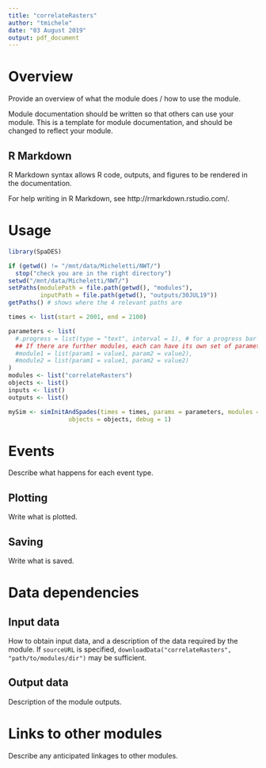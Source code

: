 ```yaml
---
title: "correlateRasters"
author: "tmichele"
date: "03 August 2019"
output: pdf_document
---
```


# Overview

Provide an overview of what the module does / how to use the module.

Module documentation should be written so that others can use your module.
This is a template for module documentation, and should be changed to reflect your module.

## R Markdown

R Markdown syntax allows R code, outputs, and figures to be rendered in the documentation.

For help writing in R Markdown, see http://rmarkdown.rstudio.com/.

# Usage

```r
library(SpaDES)

if (getwd() != "/mnt/data/Micheletti/NWT/")
  stop("check you are in the right directory")
setwd("/mnt/data/Micheletti/NWT/")
setPaths(modulePath = file.path(getwd(), "modules"),
         inputPath = file.path(getwd(), "outputs/30JUL19"))
getPaths() # shows where the 4 relevant paths are

times <- list(start = 2001, end = 2100)

parameters <- list(
  #.progress = list(type = "text", interval = 1), # for a progress bar
  ## If there are further modules, each can have its own set of parameters:
  #module1 = list(param1 = value1, param2 = value2),
  #module2 = list(param1 = value1, param2 = value2)
)
modules <- list("correlateRasters")
objects <- list()
inputs <- list()
outputs <- list()

mySim <- simInitAndSpades(times = times, params = parameters, modules = modules,
                 objects = objects, debug = 1)
```

# Events

Describe what happens for each event type.

## Plotting

Write what is plotted.

## Saving

Write what is saved.

# Data dependencies

## Input data

How to obtain input data, and a description of the data required by the module.
If `sourceURL` is specified, `downloadData("correlateRasters", "path/to/modules/dir")` may be sufficient.

## Output data

Description of the module outputs.

# Links to other modules

Describe any anticipated linkages to other modules.

